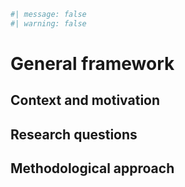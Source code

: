 ```r
#| message: false
#| warning: false
```

# General framework {.unnumbered}

## Context and motivation


## Research questions


## Methodological approach